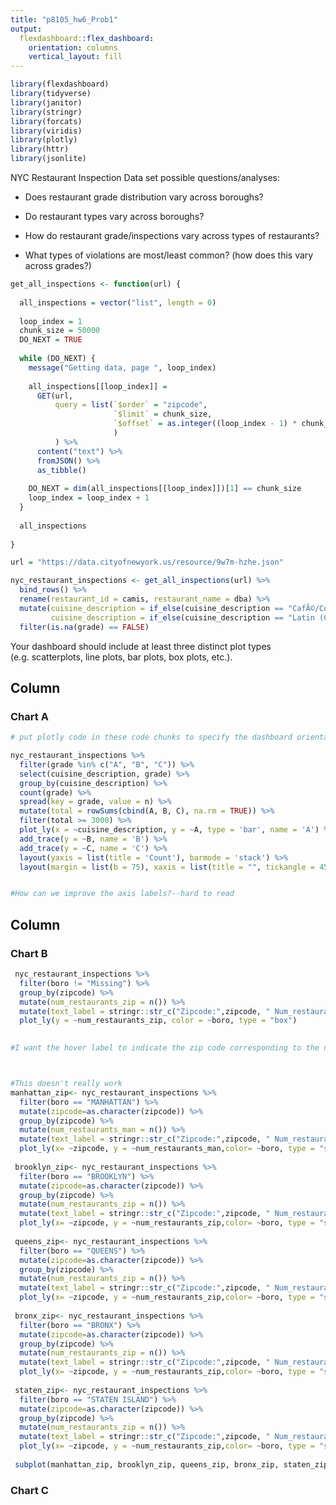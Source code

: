 ```yaml
---
title: "p8105_hw6_Prob1"
output: 
  flexdashboard::flex_dashboard:
    orientation: columns
    vertical_layout: fill
---
```


```r

library(flexdashboard)
library(tidyverse)
library(janitor)
library(stringr)
library(forcats)
library(viridis)
library(plotly)
library(httr)
library(jsonlite)

```

NYC Restaurant Inspection Data set possible questions/analyses:

* Does restaurant grade distribution vary across boroughs? 

* Do restaurant types vary across boroughs? 

* How do restaurant grade/inspections vary across types of restaurants? 

* What types of violations are most/least common? (how does this vary across grades?)


```r

get_all_inspections <- function(url) {
  
  all_inspections = vector("list", length = 0)
  
  loop_index = 1
  chunk_size = 50000
  DO_NEXT = TRUE
  
  while (DO_NEXT) {
    message("Getting data, page ", loop_index)
    
    all_inspections[[loop_index]] = 
      GET(url,
          query = list(`$order` = "zipcode",
                       `$limit` = chunk_size,
                       `$offset` = as.integer((loop_index - 1) * chunk_size)
                       )
          ) %>%
      content("text") %>%
      fromJSON() %>%
      as_tibble()
    
    DO_NEXT = dim(all_inspections[[loop_index]])[1] == chunk_size
    loop_index = loop_index + 1
  }
  
  all_inspections
  
}

url = "https://data.cityofnewyork.us/resource/9w7m-hzhe.json"

nyc_restaurant_inspections <- get_all_inspections(url) %>%
  bind_rows() %>%
  rename(restaurant_id = camis, restaurant_name = dba) %>%
  mutate(cuisine_description = if_else(cuisine_description == "CafÃ©/Coffee/Tea", "Cafe/coffee", cuisine_description),
         cuisine_description = if_else(cuisine_description == "Latin (Cuban, Dominican, Puerto Rican, South & Central American)", "Latin", cuisine_description)) %>% 
  filter(is.na(grade) == FALSE)
```

Your dashboard should include at least three distinct plot types (e.g. scatterplots, line plots, bar plots, box plots, etc.).

Column {data-width=650}
-----------------------------------------------------------------------

### Chart A

```r
# put plotly code in these code chunks to specify the dashboard orientation/plots

nyc_restaurant_inspections %>% 
  filter(grade %in% c("A", "B", "C")) %>% 
  select(cuisine_description, grade) %>%
  group_by(cuisine_description) %>%
  count(grade) %>%
  spread(key = grade, value = n) %>%
  mutate(total = rowSums(cbind(A, B, C), na.rm = TRUE)) %>% 
  filter(total >= 3000) %>% 
  plot_ly(x = ~cuisine_description, y = ~A, type = 'bar', name = 'A') %>%
  add_trace(y = ~B, name = 'B') %>%
  add_trace(y = ~C, name = 'C') %>%
  layout(yaxis = list(title = 'Count'), barmode = 'stack') %>% 
  layout(margin = list(b = 75), xaxis = list(title = "", tickangle = 45)) # `margin` adjusts the space for the x-axis labels


#How can we improve the axis labels?--hard to read 
```

Column {data-width=350}
-----------------------------------------------------------------------

### Chart B

```r

 nyc_restaurant_inspections %>%
  filter(boro != "Missing") %>%
  group_by(zipcode) %>%
  mutate(num_restaurants_zip = n()) %>%
  mutate(text_label = stringr::str_c("Zipcode:",zipcode, " Num_restaurants:", num_restaurants_zip)) %>%
  plot_ly(y = ~num_restaurants_zip, color = ~boro, type = "box")
  

#I want the hover label to indicate the zip code corresponding to the number of restaurants, not the boro name, since that is already known--not sure if changing the hover text is possible for box plots



#This doesn't really work
manhattan_zip<- nyc_restaurant_inspections %>%
  filter(boro == "MANHATTAN") %>%
  mutate(zipcode=as.character(zipcode)) %>%
  group_by(zipcode) %>%
  mutate(num_restaurants_man = n()) %>%
  mutate(text_label = stringr::str_c("Zipcode:",zipcode, " Num_restaurants:", num_restaurants_man)) %>%
  plot_ly(x= ~zipcode, y = ~num_restaurants_man,color= ~boro, type = "scatter", mode = "marker", text = ~text_label) 
 
 brooklyn_zip<- nyc_restaurant_inspections %>%
  filter(boro == "BROOKLYN") %>%
  mutate(zipcode=as.character(zipcode)) %>%
  group_by(zipcode) %>%
  mutate(num_restaurants_zip = n()) %>%
  mutate(text_label = stringr::str_c("Zipcode:",zipcode, " Num_restaurants:", num_restaurants_zip)) %>%
  plot_ly(x= ~zipcode, y = ~num_restaurants_zip,color= ~boro, type = "scatter", mode = "marker", text = ~text_label) 
 
 queens_zip<- nyc_restaurant_inspections %>%
  filter(boro == "QUEENS") %>%
  mutate(zipcode=as.character(zipcode)) %>%
  group_by(zipcode) %>%
  mutate(num_restaurants_zip = n()) %>%
  mutate(text_label = stringr::str_c("Zipcode:",zipcode, " Num_restaurants:", num_restaurants_zip)) %>%
  plot_ly(x= ~zipcode, y = ~num_restaurants_zip,color= ~boro, type = "scatter", mode = "marker", text = ~text_label)
 
 bronx_zip<- nyc_restaurant_inspections %>%
  filter(boro == "BRONX") %>%
  mutate(zipcode=as.character(zipcode)) %>%
  group_by(zipcode) %>%
  mutate(num_restaurants_zip = n()) %>%
  mutate(text_label = stringr::str_c("Zipcode:",zipcode, " Num_restaurants:", num_restaurants_zip)) %>%
  plot_ly(x= ~zipcode, y = ~num_restaurants_zip,color= ~boro, type = "scatter", mode = "marker", text = ~text_label)
 
 staten_zip<- nyc_restaurant_inspections %>%
  filter(boro == "STATEN ISLAND") %>%
  mutate(zipcode=as.character(zipcode)) %>%
  group_by(zipcode) %>%
  mutate(num_restaurants_zip = n()) %>%
  mutate(text_label = stringr::str_c("Zipcode:",zipcode, " Num_restaurants:", num_restaurants_zip)) %>%
  plot_ly(x= ~zipcode, y = ~num_restaurants_zip,color= ~boro, type = "scatter", mode = "marker", text = ~text_label)
 
 subplot(manhattan_zip, brooklyn_zip, queens_zip, bronx_zip, staten_zip, color = ~boro)
```

### Chart C

```r

```

